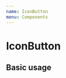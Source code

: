```yaml
---
name: IconButton
menu: Components
---
```




# IconButton

<PropsTable of={IconButton} />

## Basic usage

<Playground>
  <IconButton Asset={SvgDot} scale={0.8} width={35} height={35} />
  <IconButton
    Asset={SvgPen}
    color="primary"
    scale={0.8}
    width={35}
    height={35}
  />
</Playground>
